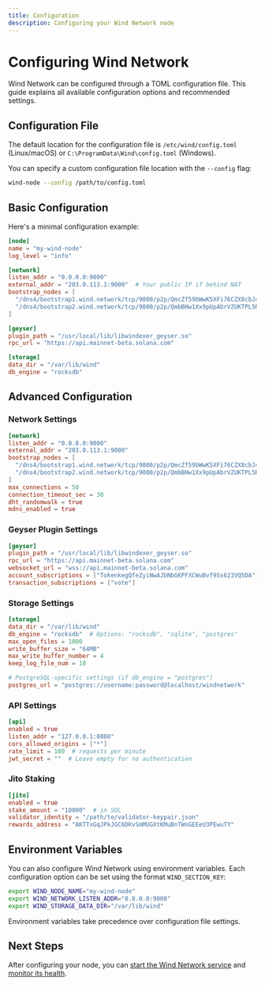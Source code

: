 ```yaml
---
title: Configuration
description: Configuring your Wind Network node
---
```


# Configuring Wind Network

Wind Network can be configured through a TOML configuration file. This guide explains all available configuration options and recommended settings.

## Configuration File

The default location for the configuration file is `/etc/wind/config.toml` (Linux/macOS) or `C:\ProgramData\Wind\config.toml` (Windows).

You can specify a custom configuration file location with the `--config` flag:

```bash
wind-node --config /path/to/config.toml
```

## Basic Configuration

Here's a minimal configuration example:

```toml
[node]
name = "my-wind-node"
log_level = "info"

[network]
listen_addr = "0.0.0.0:9000"
external_addr = "203.0.113.1:9000"  # Your public IP if behind NAT
bootstrap_nodes = [
  "/dns4/bootstrap1.wind.network/tcp/9000/p2p/QmcZf59bWwK5XFi76CZX8cbJ4BhTzzA3gU1ZjYZcYW3dwt",
  "/dns4/bootstrap2.wind.network/tcp/9000/p2p/QmbBHw1Xx9pUpAbrVZUKTPL5Rsph5Q9GQhRvcWVBPFgGtC"
]

[geyser]
plugin_path = "/usr/local/lib/libwindexer_geyser.so"
rpc_url = "https://api.mainnet-beta.solana.com"

[storage]
data_dir = "/var/lib/wind"
db_engine = "rocksdb"
```

## Advanced Configuration

### Network Settings

```toml
[network]
listen_addr = "0.0.0.0:9000"
external_addr = "203.0.113.1:9000"
bootstrap_nodes = [
  "/dns4/bootstrap1.wind.network/tcp/9000/p2p/QmcZf59bWwK5XFi76CZX8cbJ4BhTzzA3gU1ZjYZcYW3dwt",
  "/dns4/bootstrap2.wind.network/tcp/9000/p2p/QmbBHw1Xx9pUpAbrVZUKTPL5Rsph5Q9GQhRvcWVBPFgGtC"
]
max_connections = 50
connection_timeout_sec = 30
dht_randomwalk = true
mdns_enabled = true
```

### Geyser Plugin Settings

```toml
[geyser]
plugin_path = "/usr/local/lib/libwindexer_geyser.so"
rpc_url = "https://api.mainnet-beta.solana.com"
websocket_url = "wss://api.mainnet-beta.solana.com"
account_subscriptions = ["TokenkegQfeZyiNwAJbNbGKPFXCWuBvf9Ss623VQ5DA"]
transaction_subscriptions = ["vote"]
```

### Storage Settings

```toml
[storage]
data_dir = "/var/lib/wind"
db_engine = "rocksdb"  # Options: "rocksdb", "sqlite", "postgres"
max_open_files = 1000
write_buffer_size = "64MB"
max_write_buffer_number = 4
keep_log_file_num = 10

# PostgreSQL-specific settings (if db_engine = "postgres")
postgres_url = "postgres://username:password@localhost/windnetwork"
```

### API Settings

```toml
[api]
enabled = true
listen_addr = "127.0.0.1:8080"
cors_allowed_origins = ["*"]
rate_limit = 100  # requests per minute
jwt_secret = ""  # Leave empty for no authentication
```

### Jito Staking

```toml
[jito]
enabled = true
stake_amount = "10000"  # in SOL
validator_identity = "/path/to/validator-keypair.json"
rewards_address = "AKTTxGqJPkJGC6DKvSmMUGXtKMuBnTWnGEEeU3PEwuTY"
```

## Environment Variables

You can also configure Wind Network using environment variables. Each configuration option can be set using the format `WIND_SECTION_KEY`:

```bash
export WIND_NODE_NAME="my-wind-node"
export WIND_NETWORK_LISTEN_ADDR="0.0.0.0:9000"
export WIND_STORAGE_DATA_DIR="/var/lib/wind"
```

Environment variables take precedence over configuration file settings.

## Next Steps

After configuring your node, you can [start the Wind Network service](/docs/getting-started/running) and [monitor its health](/docs/getting-started/monitoring). 
